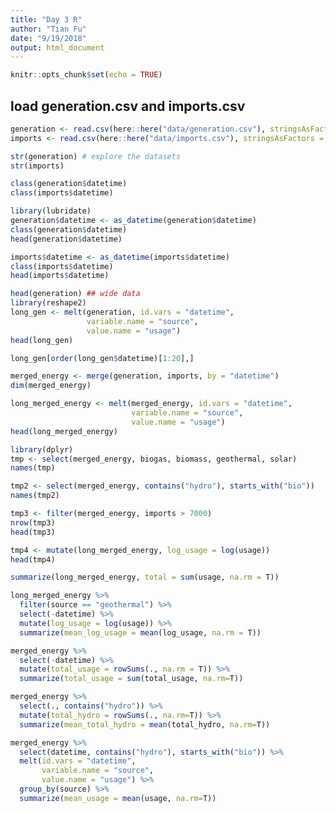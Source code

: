 ```yaml
---
title: "Day 3 R"
author: "Tian Fu"
date: "9/19/2018"
output: html_document
---
```


```r
knitr::opts_chunk$set(echo = TRUE)
```

## load generation.csv and imports.csv

```r
generation <- read.csv(here::here("data/generation.csv"), stringsAsFactors = FALSE)
imports <- read.csv(here::here("data/imports.csv"), stringsAsFactors = FALSE)

str(generation) # explore the datasets
str(imports)

class(generation$datetime)
class(imports$datetime)

library(lubridate)
generation$datetime <- as_datetime(generation$datetime)
class(generation$datetime)
head(generation$datetime)

imports$datetime <- as_datetime(imports$datetime)
class(imports$datetime)
head(imports$datetime)
```

```r
head(generation) ## wide data
library(reshape2)
long_gen <- melt(generation, id.vars = "datetime",
                 variable.name = "source",
                 value.name = "usage")
head(long_gen)

long_gen[order(long_gen$datetime)[1:20],]
```

```r
merged_energy <- merge(generation, imports, by = "datetime")
dim(merged_energy)
```

```r
long_merged_energy <- melt(merged_energy, id.vars = "datetime",
                           variable.name = "source",
                           value.name = "usage")
head(long_merged_energy)
```

```r
library(dplyr)
tmp <- select(merged_energy, biogas, biomass, geothermal, solar)
names(tmp)

tmp2 <- select(merged_energy, contains("hydro"), starts_with("bio"))
names(tmp2)
```

```r
tmp3 <- filter(merged_energy, imports > 7000)
nrow(tmp3)
head(tmp3)

tmp4 <- mutate(long_merged_energy, log_usage = log(usage))
head(tmp4)

summarize(long_merged_energy, total = sum(usage, na.rm = T))
```

```r
long_merged_energy %>%
  filter(source == "geothermal") %>%
  select(-datetime) %>%
  mutate(log_usage = log(usage)) %>%
  summarize(mean_log_usage = mean(log_usage, na.rm = T))

merged_energy %>%
  select(-datetime) %>%
  mutate(total_usage = rowSums(., na.rm = T)) %>%
  summarize(total_usage = sum(total_usage, na.rm=T))
```

```r
merged_energy %>%
  select(., contains("hydro")) %>%
  mutate(total_hydro = rowSums(., na.rm=T)) %>%
  summarize(mean_total_hydro = mean(total_hydro, na.rm=T))
```

```r
merged_energy %>%
  select(datetime, contains("hydro"), starts_with("bio")) %>%
  melt(id.vars = "datetime",
       variable.name = "source",
       value.name = "usage") %>%
  group_by(source) %>%
  summarize(mean_usage = mean(usage, na.rm=T))
```

